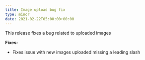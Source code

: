 ```yaml
---
title: Image upload bug fix
type: minor
date: 2021-02-22T05:00:00+00:00
---
```


This release fixes a bug related to uploaded images

**Fixes:**

* Fixes issue with new images uploaded missing a leading slash
